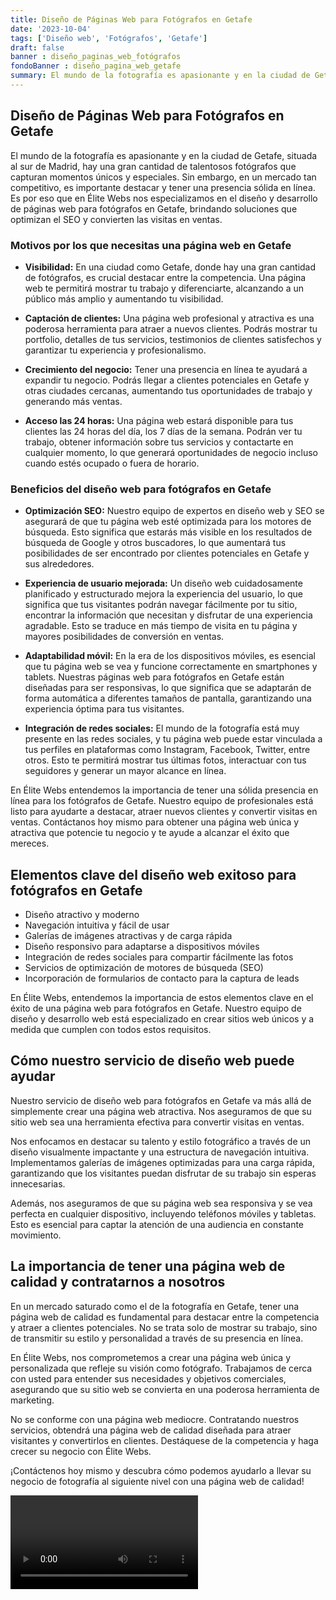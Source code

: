 ```yaml
---
title: Diseño de Páginas Web para Fotógrafos en Getafe
date: '2023-10-04'
tags: ['Diseño web', 'Fotógrafos', 'Getafe']
draft: false
banner : diseño_paginas_web_fotógrafos
fondoBanner : diseño_pagina_web_getafe
summary: El mundo de la fotografía es apasionante y en la ciudad de Getafe, situada al sur de Madrid, hay una gran cantidad de talentosos fotógrafos que capturan momentos únicos y especiales. Sin embargo, en un mercado tan competitivo, es importante destacar y tener una presencia sólida en línea. Es por eso que en Élite Webs nos especializamos en el diseño y desarrollo de páginas web para fotógrafos en Getafe, brindando soluciones que optimizan el SEO y convierten las visitas en ventas.
---
```


## Diseño de Páginas Web para Fotógrafos en Getafe

El mundo de la fotografía es apasionante y en la ciudad de Getafe, situada al sur de Madrid, hay una gran cantidad de talentosos fotógrafos que capturan momentos únicos y especiales. Sin embargo, en un mercado tan competitivo, es importante destacar y tener una presencia sólida en línea. Es por eso que en Élite Webs nos especializamos en el diseño y desarrollo de páginas web para fotógrafos en Getafe, brindando soluciones que optimizan el SEO y convierten las visitas en ventas.

### Motivos por los que necesitas una página web en Getafe

- **Visibilidad:** En una ciudad como Getafe, donde hay una gran cantidad de fotógrafos, es crucial destacar entre la competencia. Una página web te permitirá mostrar tu trabajo y diferenciarte, alcanzando a un público más amplio y aumentando tu visibilidad.

- **Captación de clientes:** Una página web profesional y atractiva es una poderosa herramienta para atraer a nuevos clientes. Podrás mostrar tu portfolio, detalles de tus servicios, testimonios de clientes satisfechos y garantizar tu experiencia y profesionalismo.

- **Crecimiento del negocio:** Tener una presencia en línea te ayudará a expandir tu negocio. Podrás llegar a clientes potenciales en Getafe y otras ciudades cercanas, aumentando tus oportunidades de trabajo y generando más ventas.

- **Acceso las 24 horas:** Una página web estará disponible para tus clientes las 24 horas del día, los 7 días de la semana. Podrán ver tu trabajo, obtener información sobre tus servicios y contactarte en cualquier momento, lo que generará oportunidades de negocio incluso cuando estés ocupado o fuera de horario.

### Beneficios del diseño web para fotógrafos en Getafe

- **Optimización SEO:** Nuestro equipo de expertos en diseño web y SEO se asegurará de que tu página web esté optimizada para los motores de búsqueda. Esto significa que estarás más visible en los resultados de búsqueda de Google y otros buscadores, lo que aumentará tus posibilidades de ser encontrado por clientes potenciales en Getafe y sus alrededores.

- **Experiencia de usuario mejorada:** Un diseño web cuidadosamente planificado y estructurado mejora la experiencia del usuario, lo que significa que tus visitantes podrán navegar fácilmente por tu sitio, encontrar la información que necesitan y disfrutar de una experiencia agradable. Esto se traduce en más tiempo de visita en tu página y mayores posibilidades de conversión en ventas.

- **Adaptabilidad móvil:** En la era de los dispositivos móviles, es esencial que tu página web se vea y funcione correctamente en smartphones y tablets. Nuestras páginas web para fotógrafos en Getafe están diseñadas para ser responsivas, lo que significa que se adaptarán de forma automática a diferentes tamaños de pantalla, garantizando una experiencia óptima para tus visitantes.

- **Integración de redes sociales:** El mundo de la fotografía está muy presente en las redes sociales, y tu página web puede estar vinculada a tus perfiles en plataformas como Instagram, Facebook, Twitter, entre otros. Esto te permitirá mostrar tus últimas fotos, interactuar con tus seguidores y generar un mayor alcance en línea.

En Élite Webs entendemos la importancia de tener una sólida presencia en línea para los fotógrafos de Getafe. Nuestro equipo de profesionales está listo para ayudarte a destacar, atraer nuevos clientes y convertir visitas en ventas. Contáctanos hoy mismo para obtener una página web única y atractiva que potencie tu negocio y te ayude a alcanzar el éxito que mereces.

<GifSeo />

<Cta />

## Elementos clave del diseño web exitoso para fotógrafos en Getafe

- Diseño atractivo y moderno
- Navegación intuitiva y fácil de usar
- Galerías de imágenes atractivas y de carga rápida
- Diseño responsivo para adaptarse a dispositivos móviles
- Integración de redes sociales para compartir fácilmente las fotos
- Servicios de optimización de motores de búsqueda (SEO)
- Incorporación de formularios de contacto para la captura de leads

En Élite Webs, entendemos la importancia de estos elementos clave en el éxito de una página web para fotógrafos en Getafe. Nuestro equipo de diseño y desarrollo web está especializado en crear sitios web únicos y a medida que cumplen con todos estos requisitos.

## Cómo nuestro servicio de diseño web puede ayudar

Nuestro servicio de diseño web para fotógrafos en Getafe va más allá de simplemente crear una página web atractiva. Nos aseguramos de que su sitio web sea una herramienta efectiva para convertir visitas en ventas.

Nos enfocamos en destacar su talento y estilo fotográfico a través de un diseño visualmente impactante y una estructura de navegación intuitiva. Implementamos galerías de imágenes optimizadas para una carga rápida, garantizando que los visitantes puedan disfrutar de su trabajo sin esperas innecesarias.

Además, nos aseguramos de que su página web sea responsiva y se vea perfecta en cualquier dispositivo, incluyendo teléfonos móviles y tabletas. Esto es esencial para captar la atención de una audiencia en constante movimiento.

## La importancia de tener una página web de calidad y contratarnos a nosotros

En un mercado saturado como el de la fotografía en Getafe, tener una página web de calidad es fundamental para destacar entre la competencia y atraer a clientes potenciales. No se trata solo de mostrar su trabajo, sino de transmitir su estilo y personalidad a través de su presencia en línea.

En Élite Webs, nos comprometemos a crear una página web única y personalizada que refleje su visión como fotógrafo. Trabajamos de cerca con usted para entender sus necesidades y objetivos comerciales, asegurando que su sitio web se convierta en una poderosa herramienta de marketing.

No se conforme con una página web mediocre. Contratando nuestros servicios, obtendrá una página web de calidad diseñada para atraer visitantes y convertirlos en clientes. Destáquese de la competencia y haga crecer su negocio con Élite Webs.

¡Contáctenos hoy mismo y descubra cómo podemos ayudarlo a llevar su negocio de fotografía al siguiente nivel con una página web de calidad!

<Video />

<CtaBot job='Fotógrafos' city='Getafe'/>

<Gmaps query='Getafe+españa+maps' />